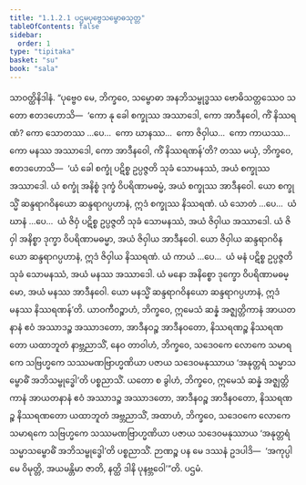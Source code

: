 ```yaml
---
title: "1.1.2.1 ပဌမပုဗ္ဗေသမ္ဗောဓသုတ္တ"
tableOfContents: false
sidebar:
  order: 1
type: "tipitaka"
basket: "su"
book: "sala"
---
```



<DynamicBreadcrumb />

<Division number="13" book="sala">

<Paragraph number="30" book="sala">
သာဝတ္ထိနိဒါနံ. “ပုဗ္ဗေဝ မေ, ဘိက္ခဝေ, သမ္ဗောဓာ အနဘိသမ္ဗုဒ္ဓဿ ဗောဓိသတ္တဿေဝ သတော ဧတဒဟောသိ—  ‘ကော နု ခေါ စက္ခုဿ အဿာဒေါ, ကော အာဒီနဝေါ, ကိံ နိဿရဏံ? ကော သောတဿ …ပေ…  ကော ဃာနဿ…  ကော ဇိဝှါယ…  ကော ကာယဿ…  ကော မနဿ အဿာဒေါ, ကော အာဒီနဝေါ, ကိံ နိဿရဏန်’တိ? တဿ မယှံ, ဘိက္ခဝေ, ဧတဒဟောသိ—  ‘ယံ ခေါ စက္ခုံ ပဋိစ္စ ဥပ္ပဇ္ဇတိ သုခံ သောမနဿံ, အယံ စက္ခုဿ အဿာဒေါ. ယံ စက္ခုံ အနိစ္စံ ဒုက္ခံ ဝိပရိဏာမဓမ္မံ, အယံ စက္ခုဿ အာဒီနဝေါ. ယော စက္ခုသ္မိံ ဆန္ဒရာဂဝိနယော ဆန္ဒရာဂပ္ပဟာနံ, ဣဒံ စက္ခုဿ နိဿရဏံ. ယံ သောတံ …ပေ…  ယံ ဃာနံ …ပေ…  ယံ ဇိဝှံ ပဋိစ္စ ဥပ္ပဇ္ဇတိ သုခံ သောမနဿံ, အယံ ဇိဝှါယ အဿာဒေါ. ယံ ဇိဝှါ အနိစ္စာ ဒုက္ခာ ဝိပရိဏာမဓမ္မာ, အယံ ဇိဝှါယ အာဒီနဝေါ. ယော ဇိဝှါယ ဆန္ဒရာဂဝိနယော ဆန္ဒရာဂပ္ပဟာနံ, ဣဒံ ဇိဝှါယ နိဿရဏံ. ယံ ကာယံ …ပေ…  ယံ မနံ ပဋိစ္စ ဥပ္ပဇ္ဇတိ သုခံ သောမနဿံ, အယံ မနဿ အဿာဒေါ. ယံ မနော အနိစ္စော ဒုက္ခော ဝိပရိဏာမဓမ္မော, အယံ မနဿ အာဒီနဝေါ. ယော မနသ္မိံ ဆန္ဒရာဂဝိနယော ဆန္ဒရာဂပ္ပဟာနံ, ဣဒံ မနဿ နိဿရဏန်’တိ.
</Paragraph>

<Paragraph number="31" book="sala">
ယာဝကီဝဉ္စာဟံ, ဘိက္ခဝေ, ဣမေသံ ဆန္နံ အဇ္ဈတ္တိကာနံ အာယတနာနံ ဧဝံ အဿာဒဉ္စ အဿာဒတော, အာဒီနဝဉ္စ အာဒီနဝတော, နိဿရဏဉ္စ နိဿရဏတော ယထာဘူတံ နာဗ္ဘညာသိံ, နေဝ တာဝါဟံ, ဘိက္ခဝေ, သဒေဝကေ လောကေ သမာရကေ သဗြဟ္မကေ သဿမဏဗြာဟ္မဏိယာ ပဇာယ သဒေဝမနုဿာယ ‘အနုတ္တရံ သမ္မာသမ္ဗောဓိံ အဘိသမ္ဗုဒ္ဓေါ’တိ ပစ္စညာသိံ. ယတော စ ခွါဟံ, ဘိက္ခဝေ, ဣမေသံ ဆန္နံ အဇ္ဈတ္တိကာနံ အာယတနာနံ ဧဝံ အဿာဒဉ္စ အဿာဒတော, အာဒီနဝဉ္စ အာဒီနဝတော, နိဿရဏဉ္စ နိဿရဏတော ယထာဘူတံ အဗ္ဘညာသိံ, အထာဟံ, ဘိက္ခဝေ, သဒေဝကေ လောကေ သမာရကေ သဗြဟ္မကေ သဿမဏဗြာဟ္မဏိယာ ပဇာယ သဒေဝမနုဿာယ ‘အနုတ္တရံ သမ္မာသမ္ဗောဓိံ အဘိသမ္ဗုဒ္ဓေါ’တိ ပစ္စညာသိံ. ဉာဏဉ္စ ပန မေ ဒဿနံ ဥဒပါဒိ—  ‘အကုပ္ပါ မေ ဝိမုတ္တိ, အယမန္တိမာ ဇာတိ, နတ္ထိ ဒါနိ ပုနဗ္ဘဝေါ’”တိ.

</Paragraph>
</Division>

<Paragraph number="32" type="center" book="sala">
ပဌမံ.
</Paragraph>